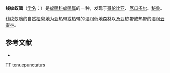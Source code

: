 {{noteTA
|1=zh-cn:厄瓜多尔; zh-tw:厄瓜多; zh-hk:厄瓜多爾;
}}
{{Speciesbox
| name = 线纹蚁鵙
| status = LC 
| status_system = IUCN3.1
| genus = Thamnophilus
| species = tenuepunctatus
| authority = {{link-en|弗雷德里克·德拉弗雷奈|Frédéric de Lafresnaye|Lafresnaye}}, 1853
| synonyms = 
}}

'''线纹蚁鵙'''（[[学名|学名]]：{{lang|la|''Thamnophilus tenuepunctatus''}}）是[[蚁鵙科|蚁鵙科]][[蚁鵙属|蚁鵙属]]的一种，发现于[[哥伦比亚|哥伦比亚]]、[[厄瓜多尔|厄瓜多尔]]、[[秘鲁|秘鲁]]。

线纹蚁鵙的自然[[栖息地|栖息地]]为亚热带或热带的湿润低地[[森林|森林]]以及亚热带或热带的湿润[[云雾林|云雾林]]。

== 参考文献 ==
* {{IUCN2010
|assessors=BirdLife International
|year=2009
|id=150946
|title=Thamnophilus tenuepunctatus
|version=3.1
|downloaded= 2010-10-01
}}
{{Taxonbar|from=Q1076015}}

[[Category:IUCN红色名录无危物种|TT]]
[[Category:蚁鵙属|tenuepunctatus]]